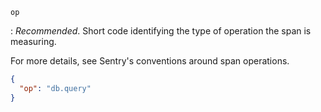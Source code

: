 `op`

: _Recommended_. Short code identifying the type of operation the span is measuring.

For more details, see <Link to="/sdk/performance/span-operations/">Sentry's conventions around span operations</Link>.

  ```json
  {
    "op": "db.query"
  }
  ```